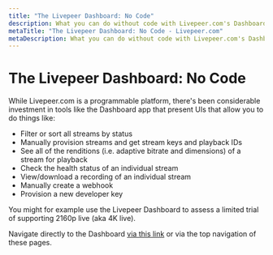 ```yaml
---
title: "The Livepeer Dashboard: No Code"
description: What you can do without code with Livepeer.com's Dashboard UI
metaTitle: "The Livepeer Dashboard: No Code - Livepeer.com"
metaDescription: What you can do without code with Livepeer.com's Dashboard UI
---
```


# The Livepeer Dashboard: No Code

While Livepeer.com is a programmable platform, there's been considerable
investment in tools like the Dashboard app that present UIs that allow you to do
things like:

- Filter or sort all streams by status
- Manually provision streams and get stream keys and playback IDs
- See all of the renditions (i.e. adaptive bitrate and dimensions) of a stream
  for playback
- Check the health status of an individual stream
- View/download a recording of an individual stream
- Manually create a webhook
- Provision a new developer key

You might for example use the Livepeer Dashboard to assess a limited trial of
supporting 2160p live (aka 4K live).

Navigate directly to the Dashboard [via this link](../../../dashboard) or via
the top navigation of these pages.
